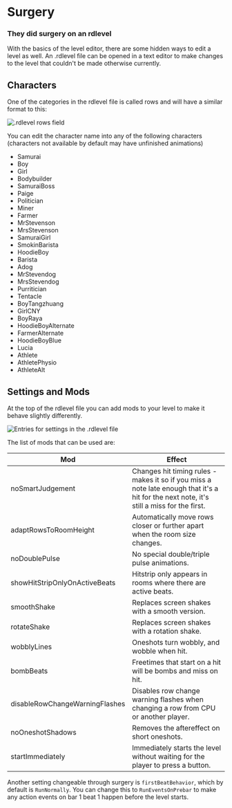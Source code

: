 # Surgery
<h3 className="subtitle">They did surgery on an rdlevel</h3>

With the basics of the level editor, there are some hidden ways to edit a level as well. An .rdlevel file can be opened in a text editor to make changes to the level that couldn't be made otherwise currently.

## Characters
One of the categories in the rdlevel file is called rows and will have a similar format to this:

![.rdlevel rows field](/img/advanced-techniques/rows_rdlevel.png)

You can edit the character name into any of the following characters (characters not available by default may have unfinished animations)
- Samurai
- Boy
- Girl
- Bodybuilder
- SamuraiBoss
- Paige
- Politician
- Miner
- Farmer
- MrStevenson
- MrsStevenson
- SamuraiGirl
- SmokinBarista
- HoodieBoy
- Barista
- Adog
- MrStevendog
- MrsStevendog
- Purritician
- Tentacle
- BoyTangzhuang
- GirlCNY
- BoyRaya
- HoodieBoyAlternate
- FarmerAlternate
- HoodieBoyBlue
- Lucia
- Athlete 
- AthletePhysio
- AthleteAlt 

## Settings and Mods
At the top of the rdlevel file you can add mods to your level to make it behave slightly differently.

![Entries for settings in the .rdlevel file](/img/advanced-techniques/settings_rdlevel.png)

The list of mods that can be used are:

| Mod | Effect |
|-----|--------|
| noSmartJudgement | Changes hit timing rules - makes it so if you miss a note late enough that it's a hit for the next note, it's still a miss for the first. |
| adaptRowsToRoomHeight | Automatically move rows closer or further apart when the room size changes. |
| noDoublePulse | No special double/triple pulse animations. |
| showHitStripOnlyOnActiveBeats | Hitstrip only appears in rooms where there are active beats. |
| smoothShake | Replaces screen shakes with a smooth version. |
| rotateShake | Replaces screen shakes with a rotation shake. |
| wobblyLines | Oneshots turn wobbly, and wobble when hit. |
| bombBeats | Freetimes that start on a hit will be bombs and miss on hit. |
| disableRowChangeWarningFlashes | Disables row change warning flashes when changing a row from CPU or another player. |
| noOneshotShadows | Removes the aftereffect on short oneshots. |
| startImmediately | Immediately starts the level without waiting for the player to press a button. |

Another setting changeable through surgery is `firstBeatBehavior`, which by default is `RunNormally`. You can change this to `RunEventsOnPrebar` to make any action events on bar 1 beat 1 happen before the level starts.
